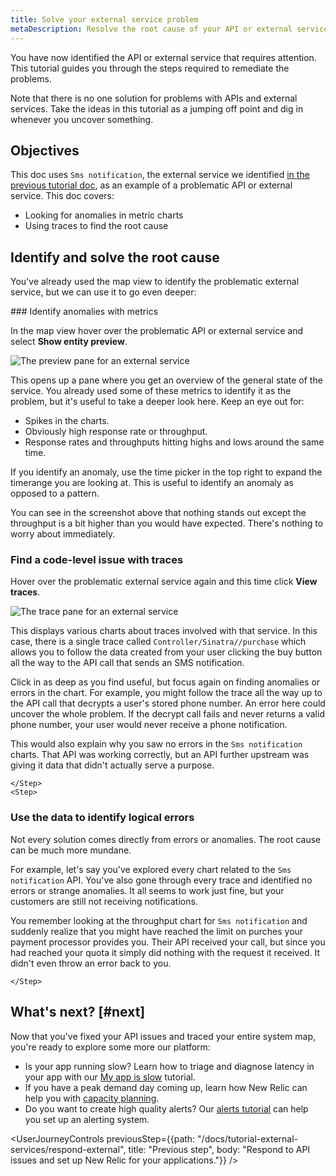 ```yaml
---
title: Solve your external service problem
metaDescription: Resolve the root cause of your API or external service problems   
---
```




You have now identified the API or external service that requires attention. This tutorial guides you through the steps required to remediate the problems. 

Note that there is no one solution for problems with APIs and external services. Take the ideas in this tutorial as a jumping off point and dig in whenever you uncover something.

## Objectives

This doc uses `Sms notification`, the external service we identified [in the previous tutorial doc](docs/tutorial-external-services/respond-external), as an example of a problematic API or external service. This doc covers:

* Looking for anomalies in metric charts
* Using traces to find the root cause

## Identify and solve the root cause

You've already used the map view to identify the problematic external service, but we can use it to go even deeper:

<Steps>
    <Step>
### Identify anomalies with metrics

In the map view hover over the problematic API or external service and select **Show entity preview**. 

<img
    title="The preview pane for an external service"
    alt="The preview pane for an external service"
    src={apmPreview}
    />  


This opens up a pane where you get an overview of the general state of the service. You already used some of these metrics to identify it as the problem, but it's useful to take a deeper look here. Keep an eye out for:

* Spikes in the charts. 
* Obviously high response rate or throughput.
* Response rates and throughputs hitting highs and lows around the same time.

If you identify an anomaly, use the time picker in the top right to expand the timerange you are looking at. This is useful to identify an anomaly as opposed to a pattern.

You can see in the screenshot above that nothing stands out except the throughput is a bit higher than you would have expected. There's nothing to worry about immediately.
    </Step>
    <Step>
### Find a code-level issue with traces         

Hover over the problematic external service again and this time click **View traces**. 

<img
    title="The trace pane for an external service"
    alt="The trace pane for an external service"
    src={apmTrace}
    />  

This displays various charts about traces involved with that service. In this case, there is a single trace called `Controller/Sinatra//purchase` which allows you to follow the data created from your user clicking the buy button all the way to the API call that sends an SMS notification. 

Click in as deep as you find useful, but focus again on finding anomalies or errors in the chart. For example, you might follow the trace all the way up to the API call that decrypts a user's stored phone number. An error here could uncover the whole problem. If the decrypt call fails and never returns a valid phone number, your user would never receive a phone notification. 

This would also explain why you saw no errors in the `Sms notification` charts. That API was working correctly, but an API further upstream was giving it data that didn't actually serve a purpose.

    </Step>
    <Step>
### Use the data to identify logical errors

Not every solution comes directly from errors or anomalies. The root cause can be much more mundane.

For example, let's say you've explored every chart related to the `Sms notification` API. You've also gone through every trace and identified no errors or strange anomalies. It all seems to work just fine, but your customers are still not receiving notifications.

You remember looking at the throughput chart for `Sms notification` and suddenly realize that you might have reached the limit on purches your payment processor provides you. Their API received your call, but since you had reached your quota it simply did nothing with the request it received. It didn't even throw an error back to you.

    </Step>
</Steps>
        

## What's next? [#next]

Now that you've fixed your API issues and traced your entire system map, you're ready to explore some more our platform:

* Is your app running slow? Learn how to triage and diagnose latency in your app with our [My app is slow](docs/tutorial-app-slow/root-causes) tutorial.
* If you have a peak demand day coming up, learn how New Relic can help you with [capacity planning](/docs/tutorial-peak-demand/get-started).
* Do you want to create high quality alerts? Our [alerts tutorial](/docs/tutorial-create-alerts/create-new-relic-alerts/) can help you set up an alerting system.  

<UserJourneyControls
    previousStep={{path: "/docs/tutorial-external-services/respond-external", title: "Previous step", body: "Respond to API issues and set up New Relic for your applications."}}
/>